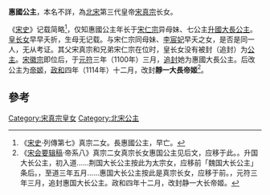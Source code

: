 {{Otheruses|subject=宋真宗女惠國公主|other=宋仁宗女惠國公主|秦國魯國大長公主}}
{{東亞女性歷史人物
| 名稱=惠國公主/静一帝姬
| 身份=[[宋朝|宋朝]]公主
| 畫像=
| 說明=
| 姓=赵
| 名=
| 封爵=[[公主|公主]]，[[帝姬|帝姬]]
| 位號=
| 封號=惠國大長公主，靜一大長帝姬
| 出生年=
| 逝世年=
| 諡號=
| 墳墓=
| 父親=[[宋真宗|宋真宗]]
|兄弟 = [[宋仁宗|宋仁宗]]
|姊妹 = [[升國大長公主|升國大長公主]]
|嫡母 =[[章献皇后|刘皇后]]
|}}
'''惠國公主'''，本名不詳，為[[北宋|北宋]]第三代皇帝[[宋真宗|宋真宗]]长女。

《[[宋史|宋史]]》记载简略<ref>《[[:s:宋史/卷248|宋史]]·列傳第七》真宗二女。長惠國公主，早亡。</ref>，仅知惠國公主年长于[[宋仁宗|宋仁宗]]异母妹、七公主[[升國大長公主|升國大長公主]]。[[皇女|皇长女]]早早夭折，生母无记载。与宋仁宗同母妹、[[章懿李皇后|李宸妃]]早夭之女，是否是同一人，无从考证。其父宋真宗和兄弟宋仁宗在位时，皇长女没有被封（追封）为[[公主|公主]]。[[宋徽宗|宋徽宗]]即位后，于[[元符|元符]]三年（1100年）三月，[[追封|追封]]她为惠國大長公主。后改公主为[[帝姬|帝姬]]，[[政和_(年号)|政和]]四年（1114年）十二月，改封'''靜一大長帝姬'''<ref>《[[宋会要辑稿|宋会要辑稿]]·帝系八》真宗二女真宗长女惠国公主见后文，应移于此。。升国大长公主，初入道……荆国大长公主按此为太宗女，应移前「魏国大长公主」条后。，至道三年五月……惠国大长公主按此是真宗长女，应移于前。，元符三年三月，追封惠国大长公主。政和四年十二月，改封静一大长帝姬。</ref>。

==參考==
{{Reflist}}

[[Category:宋真宗皇女|Category:宋真宗皇女]]
[[Category:北宋公主|Category:北宋公主]]